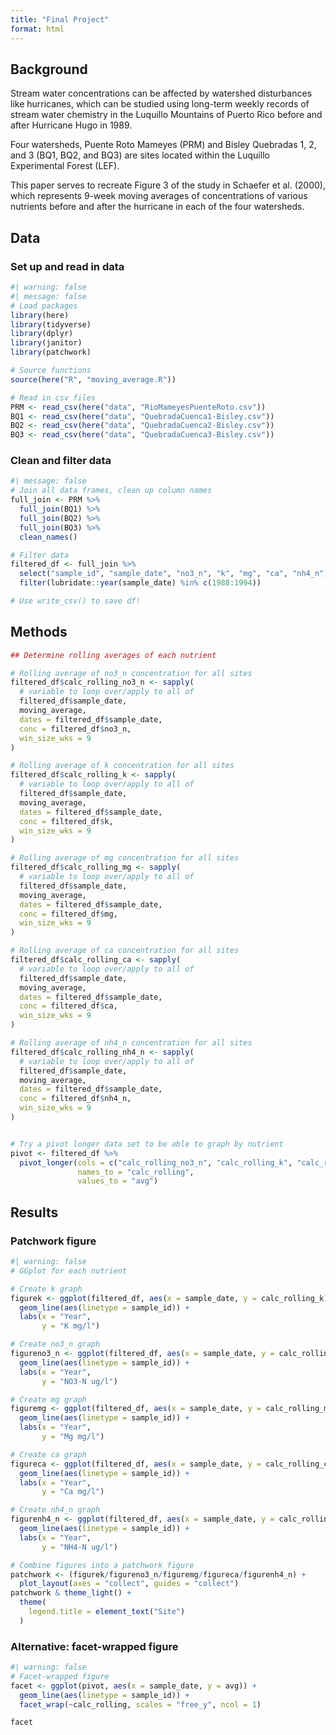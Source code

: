 ```yaml
---
title: "Final Project"
format: html
---
```


## Background

Stream water concentrations can be affected by watershed disturbances like hurricanes, which can be studied using long-term weekly records of stream water chemistry in the Luquillo Mountains of Puerto Rico before and after Hurricane Hugo in 1989.

Four watersheds, Puente Roto Mameyes (PRM) and Bisley Quebradas 1, 2, and 3 (BQ1, BQ2, and BQ3) are sites located within the Luquillo Experimental Forest (LEF).

This paper serves to recreate Figure 3 of the study in Schaefer et al. (2000), which represents 9-week moving averages of concentrations of various nutrients before and after the hurricane in each of the four watersheds.

## Data

### Set up and read in data
```r
#| warning: false
#| message: false
# Load packages
library(here)
library(tidyverse)
library(dplyr)
library(janitor)
library(patchwork)

# Source functions
source(here("R", "moving_average.R"))

# Read in csv files
PRM <- read_csv(here("data", "RioMameyesPuenteRoto.csv"))
BQ1 <- read_csv(here("data", "QuebradaCuenca1-Bisley.csv"))
BQ2 <- read_csv(here("data", "QuebradaCuenca2-Bisley.csv"))
BQ3 <- read_csv(here("data", "QuebradaCuenca3-Bisley.csv"))

```

### Clean and filter data
```r
#| message: false
# Join all data frames, clean up column names
full_join <- PRM %>% 
  full_join(BQ1) %>% 
  full_join(BQ2) %>% 
  full_join(BQ3) %>% 
  clean_names() 

# Filter data 
filtered_df <- full_join %>% 
  select("sample_id", "sample_date", "no3_n", "k", "mg", "ca", "nh4_n") %>%
  filter(lubridate::year(sample_date) %in% c(1988:1994)) 

# Use write_csv() to save df!
```

## Methods

```r
## Determine rolling averages of each nutrient

# Rolling average of no3_n concentration for all sites 
filtered_df$calc_rolling_no3_n <- sapply(
  # variable to loop over/apply to all of
  filtered_df$sample_date,
  moving_average,
  dates = filtered_df$sample_date,
  conc = filtered_df$no3_n,
  win_size_wks = 9
)

# Rolling average of k concentration for all sites 
filtered_df$calc_rolling_k <- sapply(
  # variable to loop over/apply to all of
  filtered_df$sample_date,
  moving_average,
  dates = filtered_df$sample_date,
  conc = filtered_df$k,
  win_size_wks = 9
)

# Rolling average of mg concentration for all sites 
filtered_df$calc_rolling_mg <- sapply(
  # variable to loop over/apply to all of
  filtered_df$sample_date,
  moving_average,
  dates = filtered_df$sample_date,
  conc = filtered_df$mg,
  win_size_wks = 9
)

# Rolling average of ca concentration for all sites 
filtered_df$calc_rolling_ca <- sapply(
  # variable to loop over/apply to all of
  filtered_df$sample_date,
  moving_average,
  dates = filtered_df$sample_date,
  conc = filtered_df$ca,
  win_size_wks = 9
)

# Rolling average of nh4_n concentration for all sites 
filtered_df$calc_rolling_nh4_n <- sapply(
  # variable to loop over/apply to all of
  filtered_df$sample_date,
  moving_average,
  dates = filtered_df$sample_date,
  conc = filtered_df$nh4_n,
  win_size_wks = 9
)


# Try a pivot longer data set to be able to graph by nutrient
pivot <- filtered_df %>% 
  pivot_longer(cols = c("calc_rolling_no3_n", "calc_rolling_k", "calc_rolling_mg", "calc_rolling_ca", "calc_rolling_nh4_n"),
               names_to = "calc_rolling",
               values_to = "avg")
```

## Results

### Patchwork figure
```r
#| warning: false
# GGplot for each nutrient

# Create k graph
figurek <- ggplot(filtered_df, aes(x = sample_date, y = calc_rolling_k)) +
  geom_line(aes(linetype = sample_id)) +
  labs(x = "Year",
       y = "K mg/l")

# Create no3_n graph
figureno3_n <- ggplot(filtered_df, aes(x = sample_date, y = calc_rolling_no3_n)) +
  geom_line(aes(linetype = sample_id)) +
  labs(x = "Year",
       y = "NO3-N ug/l")

# Create mg graph
figuremg <- ggplot(filtered_df, aes(x = sample_date, y = calc_rolling_mg)) +
  geom_line(aes(linetype = sample_id)) +
  labs(x = "Year",
       y = "Mg mg/l")

# Create ca graph
figureca <- ggplot(filtered_df, aes(x = sample_date, y = calc_rolling_ca)) +
  geom_line(aes(linetype = sample_id)) +
  labs(x = "Year",
       y = "Ca mg/l")

# Create nh4_n graph
figurenh4_n <- ggplot(filtered_df, aes(x = sample_date, y = calc_rolling_nh4_n)) +
  geom_line(aes(linetype = sample_id)) +
  labs(x = "Year",
       y = "NH4-N ug/l")

# Combine figures into a patchwork figure
patchwork <- (figurek/figureno3_n/figuremg/figureca/figurenh4_n) +
  plot_layout(axes = "collect", guides = "collect")
patchwork & theme_light() +
  theme(
    legend.title = element_text("Site")
  )
```

### Alternative: facet-wrapped figure
```r
#| warning: false
# Facet-wrapped figure
facet <- ggplot(pivot, aes(x = sample_date, y = avg)) +
  geom_line(aes(linetype = sample_id)) +
  facet_wrap(~calc_rolling, scales = "free_y", ncol = 1)

facet
```
